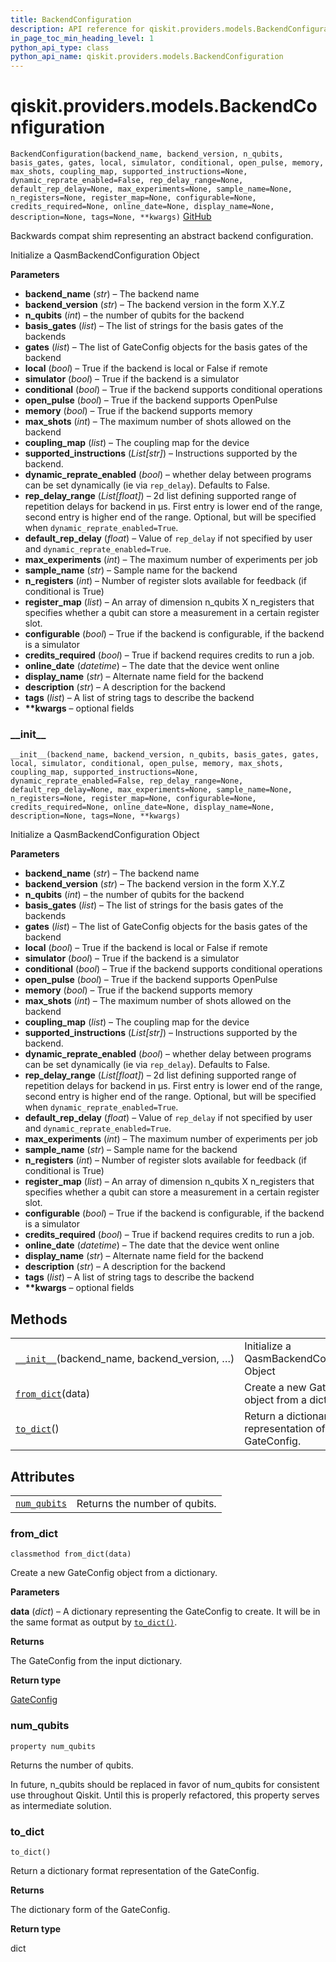 ```yaml
---
title: BackendConfiguration
description: API reference for qiskit.providers.models.BackendConfiguration
in_page_toc_min_heading_level: 1
python_api_type: class
python_api_name: qiskit.providers.models.BackendConfiguration
---
```


<span id="qiskit-providers-models-backendconfiguration" />

# qiskit.providers.models.BackendConfiguration

<span id="qiskit.providers.models.BackendConfiguration" />

`BackendConfiguration(backend_name, backend_version, n_qubits, basis_gates, gates, local, simulator, conditional, open_pulse, memory, max_shots, coupling_map, supported_instructions=None, dynamic_reprate_enabled=False, rep_delay_range=None, default_rep_delay=None, max_experiments=None, sample_name=None, n_registers=None, register_map=None, configurable=None, credits_required=None, online_date=None, display_name=None, description=None, tags=None, **kwargs)` [GitHub](https://github.com/qiskit/qiskit/tree/stable/0.16/qiskit/providers/models/backendconfiguration.py "view source code")

Backwards compat shim representing an abstract backend configuration.

Initialize a QasmBackendConfiguration Object

**Parameters**

*   **backend\_name** (*str*) – The backend name
*   **backend\_version** (*str*) – The backend version in the form X.Y.Z
*   **n\_qubits** (*int*) – the number of qubits for the backend
*   **basis\_gates** (*list*) – The list of strings for the basis gates of the backends
*   **gates** (*list*) – The list of GateConfig objects for the basis gates of the backend
*   **local** (*bool*) – True if the backend is local or False if remote
*   **simulator** (*bool*) – True if the backend is a simulator
*   **conditional** (*bool*) – True if the backend supports conditional operations
*   **open\_pulse** (*bool*) – True if the backend supports OpenPulse
*   **memory** (*bool*) – True if the backend supports memory
*   **max\_shots** (*int*) – The maximum number of shots allowed on the backend
*   **coupling\_map** (*list*) – The coupling map for the device
*   **supported\_instructions** (*List\[str]*) – Instructions supported by the backend.
*   **dynamic\_reprate\_enabled** (*bool*) – whether delay between programs can be set dynamically (ie via `rep_delay`). Defaults to False.
*   **rep\_delay\_range** (*List\[float]*) – 2d list defining supported range of repetition delays for backend in μs. First entry is lower end of the range, second entry is higher end of the range. Optional, but will be specified when `dynamic_reprate_enabled=True`.
*   **default\_rep\_delay** (*float*) – Value of `rep_delay` if not specified by user and `dynamic_reprate_enabled=True`.
*   **max\_experiments** (*int*) – The maximum number of experiments per job
*   **sample\_name** (*str*) – Sample name for the backend
*   **n\_registers** (*int*) – Number of register slots available for feedback (if conditional is True)
*   **register\_map** (*list*) – An array of dimension n\_qubits X n\_registers that specifies whether a qubit can store a measurement in a certain register slot.
*   **configurable** (*bool*) – True if the backend is configurable, if the backend is a simulator
*   **credits\_required** (*bool*) – True if backend requires credits to run a job.
*   **online\_date** (*datetime*) – The date that the device went online
*   **display\_name** (*str*) – Alternate name field for the backend
*   **description** (*str*) – A description for the backend
*   **tags** (*list*) – A list of string tags to describe the backend
*   **\*\*kwargs** – optional fields

### \_\_init\_\_

<span id="qiskit.providers.models.BackendConfiguration.__init__" />

`__init__(backend_name, backend_version, n_qubits, basis_gates, gates, local, simulator, conditional, open_pulse, memory, max_shots, coupling_map, supported_instructions=None, dynamic_reprate_enabled=False, rep_delay_range=None, default_rep_delay=None, max_experiments=None, sample_name=None, n_registers=None, register_map=None, configurable=None, credits_required=None, online_date=None, display_name=None, description=None, tags=None, **kwargs)`

Initialize a QasmBackendConfiguration Object

**Parameters**

*   **backend\_name** (*str*) – The backend name
*   **backend\_version** (*str*) – The backend version in the form X.Y.Z
*   **n\_qubits** (*int*) – the number of qubits for the backend
*   **basis\_gates** (*list*) – The list of strings for the basis gates of the backends
*   **gates** (*list*) – The list of GateConfig objects for the basis gates of the backend
*   **local** (*bool*) – True if the backend is local or False if remote
*   **simulator** (*bool*) – True if the backend is a simulator
*   **conditional** (*bool*) – True if the backend supports conditional operations
*   **open\_pulse** (*bool*) – True if the backend supports OpenPulse
*   **memory** (*bool*) – True if the backend supports memory
*   **max\_shots** (*int*) – The maximum number of shots allowed on the backend
*   **coupling\_map** (*list*) – The coupling map for the device
*   **supported\_instructions** (*List\[str]*) – Instructions supported by the backend.
*   **dynamic\_reprate\_enabled** (*bool*) – whether delay between programs can be set dynamically (ie via `rep_delay`). Defaults to False.
*   **rep\_delay\_range** (*List\[float]*) – 2d list defining supported range of repetition delays for backend in μs. First entry is lower end of the range, second entry is higher end of the range. Optional, but will be specified when `dynamic_reprate_enabled=True`.
*   **default\_rep\_delay** (*float*) – Value of `rep_delay` if not specified by user and `dynamic_reprate_enabled=True`.
*   **max\_experiments** (*int*) – The maximum number of experiments per job
*   **sample\_name** (*str*) – Sample name for the backend
*   **n\_registers** (*int*) – Number of register slots available for feedback (if conditional is True)
*   **register\_map** (*list*) – An array of dimension n\_qubits X n\_registers that specifies whether a qubit can store a measurement in a certain register slot.
*   **configurable** (*bool*) – True if the backend is configurable, if the backend is a simulator
*   **credits\_required** (*bool*) – True if backend requires credits to run a job.
*   **online\_date** (*datetime*) – The date that the device went online
*   **display\_name** (*str*) – Alternate name field for the backend
*   **description** (*str*) – A description for the backend
*   **tags** (*list*) – A list of string tags to describe the backend
*   **\*\*kwargs** – optional fields

## Methods

|                                                                                                                                                                  |                                                              |
| ---------------------------------------------------------------------------------------------------------------------------------------------------------------- | ------------------------------------------------------------ |
| [`__init__`](#qiskit.providers.models.BackendConfiguration.__init__ "qiskit.providers.models.BackendConfiguration.__init__")(backend\_name, backend\_version, …) | Initialize a QasmBackendConfiguration Object                 |
| [`from_dict`](#qiskit.providers.models.BackendConfiguration.from_dict "qiskit.providers.models.BackendConfiguration.from_dict")(data)                            | Create a new GateConfig object from a dictionary.            |
| [`to_dict`](#qiskit.providers.models.BackendConfiguration.to_dict "qiskit.providers.models.BackendConfiguration.to_dict")()                                      | Return a dictionary format representation of the GateConfig. |

## Attributes

|                                                                                                                                    |                               |
| ---------------------------------------------------------------------------------------------------------------------------------- | ----------------------------- |
| [`num_qubits`](#qiskit.providers.models.BackendConfiguration.num_qubits "qiskit.providers.models.BackendConfiguration.num_qubits") | Returns the number of qubits. |

### from\_dict

<span id="qiskit.providers.models.BackendConfiguration.from_dict" />

`classmethod from_dict(data)`

Create a new GateConfig object from a dictionary.

**Parameters**

**data** (*dict*) – A dictionary representing the GateConfig to create. It will be in the same format as output by [`to_dict()`](#qiskit.providers.models.BackendConfiguration.to_dict "qiskit.providers.models.BackendConfiguration.to_dict").

**Returns**

The GateConfig from the input dictionary.

**Return type**

[GateConfig](qiskit.providers.models.GateConfig "qiskit.providers.models.GateConfig")

### num\_qubits

<span id="qiskit.providers.models.BackendConfiguration.num_qubits" />

`property num_qubits`

Returns the number of qubits.

In future, n\_qubits should be replaced in favor of num\_qubits for consistent use throughout Qiskit. Until this is properly refactored, this property serves as intermediate solution.

### to\_dict

<span id="qiskit.providers.models.BackendConfiguration.to_dict" />

`to_dict()`

Return a dictionary format representation of the GateConfig.

**Returns**

The dictionary form of the GateConfig.

**Return type**

dict


